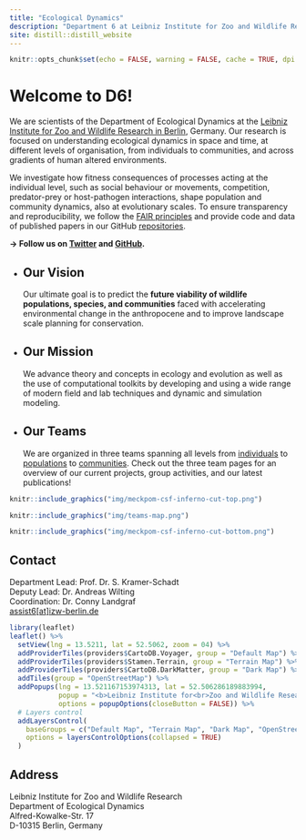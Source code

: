 ```yaml
---
title: "Ecological Dynamics"
description: "Department 6 at Leibniz Institute for Zoo and Wildlife Research (IZW)"
site: distill::distill_website
---
```


```r
knitr::opts_chunk$set(echo = FALSE, warning = FALSE, cache = TRUE, dpi = 100)
```

# Welcome to D6!

We are scientists of the Department of Ecological Dynamics at the [Leibniz Institute for Zoo and Wildlife Research in Berlin](https://www.izw-berlin.de/en/home.html), Germany. Our research is focused on understanding ecological dynamics in space and time, at different levels of organisation, from individuals to communities, and across gradients of human altered environments.  

We investigate how fitness consequences of processes acting at the individual level, such as social behaviour or movements, competition, predator-prey or host-pathogen interactions, shape population and community dynamics, also at evolutionary scales. To ensure transparency and reproducibility, we follow the [FAIR principles](https://www.nature.com/articles/sdata201618) and provide code and data of published papers in our GitHub [repositories](https://github.com/orgs/EcoDynIZW/repositories.html). 
  
**&rarr; Follow us on [Twitter](https://twitter.com/EcoDynIZW) and [GitHub](https://github.com/EcoDynIZW).**

<ul class="card-wrapper">
  <li class="card">
## Our Vision

<div class="card-content">Our ultimate goal is to predict the **future viability of wildlife populations, species, and communities** faced with accelerating environmental change in the anthropocene and to improve landscape scale planning for conservation.</div>
  </li>
  
  <li class="card">
## Our Mission

<div class="card-content">We advance theory and concepts in ecology and evolution as well as the use of computational toolkits by developing and using a wide range of modern field and lab techniques and dynamic and simulation modeling.</div>
  </li>
  
  <li class="card">
## Our Teams

<div class="card-content">We are organized in three teams spanning all levels from [individuals](https://ecodynizw.github.io/team-individual.html) to [populations](https://ecodynizw.github.io/team-population.html) to [communities](https://ecodynizw.github.io/team-biodiversity.html). Check out the three team pages for an overview of our current projects, group activities, and our latest publications!</div>
  </li>
</ul>

```r
knitr::include_graphics("img/meckpom-csf-inferno-cut-top.png")
```

```r
knitr::include_graphics("img/teams-map.png")
```

```r
knitr::include_graphics("img/meckpom-csf-inferno-cut-bottom.png")
```

## Contact {.appendix}

Department Lead: Prof. Dr. S. Kramer-Schadt  
Deputy Lead: Dr. Andreas Wilting  
Coordination: Dr. Conny Landgraf  
<a href="mailto:assist6@izw-berlin.de">assist6[at]izw-berlin.de</a>

```r
library(leaflet)
leaflet() %>%
  setView(lng = 13.5211, lat = 52.5062, zoom = 04) %>% 
  addProviderTiles(providers$CartoDB.Voyager, group = "Default Map") %>%
  addProviderTiles(providers$Stamen.Terrain, group = "Terrain Map") %>% 
  addProviderTiles(providers$CartoDB.DarkMatter, group = "Dark Map") %>%
  addTiles(group = "OpenStreetMap") %>% 
  addPopups(lng = 13.521167153974313, lat = 52.506286189883994, 
            popup = "<b>Leibniz Institute for<br>Zoo and Wildlife Research</b>",
            options = popupOptions(closeButton = FALSE)) %>%
  # Layers control
  addLayersControl(
    baseGroups = c("Default Map", "Terrain Map", "Dark Map", "OpenStreetMap"),
    options = layersControlOptions(collapsed = TRUE)
  )
```

## Address {.appendix}

Leibniz Institute for Zoo and Wildlife Research  
Department of Ecological Dynamics  
Alfred-Kowalke-Str. 17  
D-10315 Berlin, Germany
